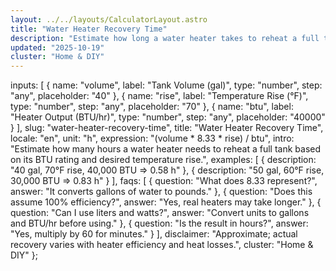 ```yaml
---
layout: ../../layouts/CalculatorLayout.astro
title: "Water Heater Recovery Time"
description: "Estimate how long a water heater takes to reheat a full tank."
updated: "2025-10-19"
cluster: "Home & DIY"
---
```



  inputs: [
    { name: "volume", label: "Tank Volume (gal)", type: "number", step: "any", placeholder: "40" },
    { name: "rise", label: "Temperature Rise (°F)", type: "number", step: "any", placeholder: "70" },
    { name: "btu", label: "Heater Output (BTU/hr)", type: "number", step: "any", placeholder: "40000" }
  ],
  slug: "water-heater-recovery-time",
  title: "Water Heater Recovery Time",
  locale: "en",
  unit: "h",
  expression: "(volume * 8.33 * rise) / btu",
  intro: "Estimate how many hours a water heater needs to reheat a full tank based on its BTU rating and desired temperature rise.",
  examples: [
    { description: "40 gal, 70°F rise, 40,000 BTU ⇒ 0.58 h" },
    { description: "50 gal, 60°F rise, 30,000 BTU ⇒ 0.83 h" }
  ],
  faqs: [
    { question: "What does 8.33 represent?", answer: "It converts gallons of water to pounds." },
    { question: "Does this assume 100% efficiency?", answer: "Yes, real heaters may take longer." },
    { question: "Can I use liters and watts?", answer: "Convert units to gallons and BTU/hr before using." },
    { question: "Is the result in hours?", answer: "Yes, multiply by 60 for minutes." }
  ],
  disclaimer: "Approximate; actual recovery varies with heater efficiency and heat losses.",
  cluster: "Home & DIY"
};

<Calculator schema={schema} />

